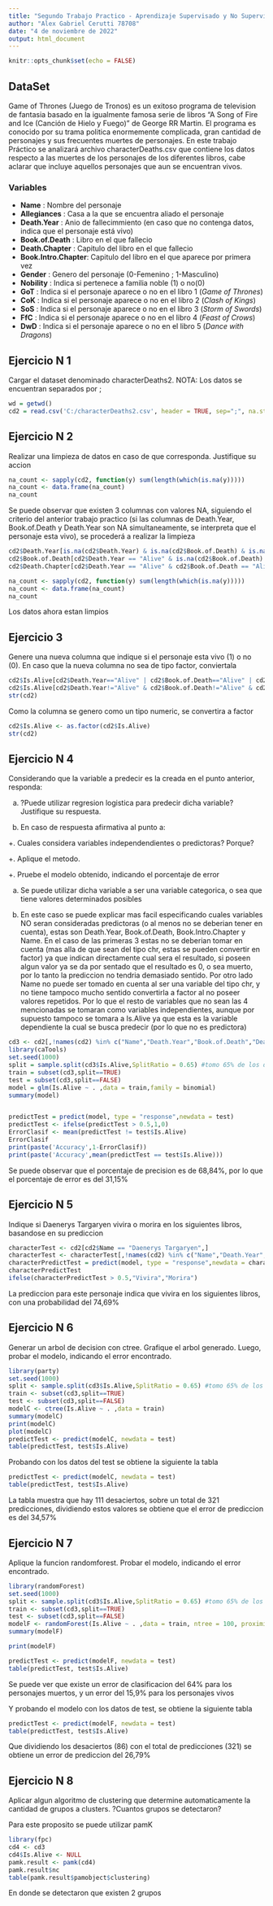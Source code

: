 ```yaml
---
title: "Segundo Trabajo Practico - Aprendizaje Supervisado y No Supervisado"
author: "Alex Gabriel Cerutti 78708"
date: "4 de noviembre de 2022"
output: html_document
---
```


```r
knitr::opts_chunk$set(echo = FALSE)
```


## DataSet
Game of Thrones (Juego de Tronos) es un exitoso programa de television de fantasia basado en la igualmente famosa serie de libros "A Song of Fire and Ice (Canción de Hielo y Fuego)" de George RR Martin. El programa es conocido por su trama politica enormemente complicada, gran cantidad de personajes y sus frecuentes muertes de personajes.
En este trabajo Práctico se analizará archivo characterDeaths.csv que contiene los datos respecto a las muertes de los personajes de los diferentes libros, cabe aclarar que incluye aquellos personajes que aun se encuentran vivos.

### **Variables**

+ **Name**              : Nombre del personaje
+ **Allegiances**       : Casa a la que se encuentra aliado el personaje
+ **Death.Year**        : Anio de fallecimmiento (en caso que no contenga datos, indica que el personaje está vivo)
+ **Book.of.Death**     : Libro en el que fallecio
+ **Death.Chapter**     : Capitulo del libro en el que fallecio
+ **Book.Intro.Chapter**: Capitulo del libro en el que aparece por primera vez
+ **Gender**            : Genero del personaje (0-Femenino ; 1-Masculino)
+ **Nobility**          : Indica si pertenece a familia noble (1) o no(0)
+ **GoT**               : Indica si el personaje aparece o no en el libro 1 (*Game of Thrones*)
+ **CoK**               : Indica si el personaje aparece o no en el libro 2 (*Clash of Kings*)
+ **SoS**               : Indica si el personaje aparece o no en el libro 3 (*Storm of Swords*)
+ **FfC**               : Indica si el personaje aparece o no en el libro 4 (*Feast of Crows*)
+ **DwD**               : Indica si el personaje aparece o no en el libro 5 (*Dance with Dragons*)


## Ejercicio N 1

Cargar el dataset denominado characterDeaths2. NOTA: Los datos se encuentran separados por ;

```r
wd = getwd()
cd2 = read.csv('C:/characterDeaths2.csv', header = TRUE, sep=";", na.strings = c(''))
```


## Ejercicio N 2
Realizar una limpieza de datos en caso de que corresponda. Justifique su accion

```r
na_count <- sapply(cd2, function(y) sum(length(which(is.na(y)))))
na_count <- data.frame(na_count)
na_count
```
Se puede observar que existen 3 columnas con valores NA, siguiendo el criterio del anterior trabajo practico (si las columnas de Death.Year, Book.of.Death y Death.Year son NA simultaneamente, se interpreta que el personaje esta vivo), se procederá a realizar la limpieza

```r
cd2$Death.Year[is.na(cd2$Death.Year) & is.na(cd2$Book.of.Death) & is.na(cd2$Death.Chapter)] <- "Alive"
cd2$Book.of.Death[cd2$Death.Year == "Alive" & is.na(cd2$Book.of.Death) & is.na(cd2$Death.Chapter)] <- "Alive"
cd2$Death.Chapter[cd2$Death.Year == "Alive" & cd2$Book.of.Death == "Alive" & is.na(cd2$Death.Chapter)] <- "Alive"

na_count <- sapply(cd2, function(y) sum(length(which(is.na(y)))))
na_count <- data.frame(na_count)
na_count
```
Los datos ahora estan limpios

## Ejercicio 3

Genere una nueva columna que indique si el personaje esta vivo (1) o no (0). En caso que la nueva columna no sea de tipo factor, conviertala

```r
cd2$Is.Alive[cd2$Death.Year=="Alive" | cd2$Book.of.Death=="Alive" | cd2$Death.Chapter=="Alive"] <- 1.0
cd2$Is.Alive[cd2$Death.Year!="Alive" & cd2$Book.of.Death!="Alive" & cd2$Death.Chapter!="Alive"] <- 0
str(cd2)
```
Como la columna se genero como un tipo numeric, se convertira a factor
```r
cd2$Is.Alive <- as.factor(cd2$Is.Alive)
str(cd2)
```

## Ejercicio N 4
Considerando que la variable a predecir es la creada en el punto anterior, responda:

a.	?Puede utilizar regresion logistica para predecir dicha variable? Justifique su respuesta.

b.	En caso de respuesta afirmativa al punto a:

+.  Cuales considera variables independendientes o predictoras? Porque?

+.	Aplique el metodo. 

+.	Pruebe el modelo obtenido, indicando el porcentaje de error

a) Se puede utilizar dicha variable a ser una variable categorica, o sea que tiene valores determinados posibles

b) En este caso se puede explicar mas facil especificando cuales variables NO seran consideradas predictoras (o al menos no se deberian tener en cuenta), estas son Death.Year, Book.of.Death, Book.Intro.Chapter y Name. En el caso de las primeras 3 estas no se deberian tomar en cuenta (mas alla de que sean del tipo chr, estas se pueden convertir en factor) ya que indican directamente cual sera el resultado, si poseen algun valor ya se da por sentado que el resultado es 0, o sea muerto, por lo tanto la prediccion no tendria demasiado sentido. Por otro lado Name no puede ser tomado en cuenta al ser una variable del tipo chr, y no tiene tampoco mucho sentido convertirla a factor al no poseer valores repetidos. Por lo que el resto de variables que no sean las 4 mencionadas se tomaran como variables independientes, aunque por supuesto tampoco se tomara a Is.Alive ya que esta es la variable dependiente la cual se busca predecir (por lo que no es predictora)



```r
cd3 <- cd2[,!names(cd2) %in% c("Name","Death.Year","Book.of.Death","Death.Chapter")]
library(caTools)
set.seed(1000)
split = sample.split(cd3$Is.Alive,SplitRatio = 0.65) #tomo 65% de los datos para training dataset
train = subset(cd3,split==TRUE)
test = subset(cd3,split==FALSE)
model = glm(Is.Alive ~ . ,data = train,family = binomial)
summary(model)


predictTest = predict(model, type = "response",newdata = test)
predictTest <- ifelse(predictTest > 0.5,1,0)
ErrorClasif <- mean(predictTest != test$Is.Alive)
ErrorClasif
print(paste('Accuracy',1-ErrorClasif))
print(paste('Accuracy',mean(predictTest == test$Is.Alive)))
```
Se puede observar que el porcentaje de precision es de 68,84%, por lo que el porcentaje de error es del 31,15%

## Ejercicio N 5
Indique si Daenerys Targaryen vivira o morira en los siguientes libros, basandose en su prediccion

```r
characterTest <- cd2[cd2$Name == "Daenerys Targaryen",]
characterTest <- characterTest[,!names(cd2) %in% c("Name","Death.Year","Book.of.Death","Death.Chapter")]
characterPredictTest = predict(model, type = "response",newdata = characterTest)
characterPredictTest
ifelse(characterPredictTest > 0.5,"Vivira","Morira")
```
La prediccion para este personaje indica que vivira en los siguientes libros, con una probabilidad del 74,69%

## Ejercicio N 6
Generar un arbol de decision con ctree. Grafique el arbol generado. Luego, probar el modelo, indicando el error encontrado.

```r
library(party)
set.seed(1000)
split <- sample.split(cd3$Is.Alive,SplitRatio = 0.65) #tomo 65% de los datos para training dataset
train <- subset(cd3,split==TRUE)
test <- subset(cd3,split==FALSE)
modelC <- ctree(Is.Alive ~ . ,data = train)
summary(modelC)
print(modelC)
plot(modelC)
predictTest <- predict(modelC, newdata = test)
table(predictTest, test$Is.Alive) 
```
Probando con los datos del test se obtiene la siguiente la tabla
```r
predictTest <- predict(modelC, newdata = test)
table(predictTest, test$Is.Alive) 
```
La tabla muestra que hay 111 desaciertos, sobre un total de 321 predicciones, dividiendo estos valores se obtiene que el error de prediccion es del 34,57%

## Ejercicio N 7

Aplique la funcion randomforest. Probar el modelo, indicando el error encontrado.


```r
library(randomForest)
set.seed(1000)
split <- sample.split(cd3$Is.Alive,SplitRatio = 0.65) #tomo 65% de los datos para training dataset
train <- subset(cd3,split==TRUE)
test <- subset(cd3,split==FALSE)
modelF <- randomForest(Is.Alive ~ . ,data = train, ntree = 100, proximity=TRUE)
summary(modelF)

print(modelF)

predictTest <- predict(modelF, newdata = test)
table(predictTest, test$Is.Alive) 
```
Se puede ver que existe un error de clasificacion del 64% para los personajes muertos, y un error del 15,9% para los personajes vivos

Y probando el modelo con los datos de test, se obtiene la siguiente tabla
```r
predictTest <- predict(modelF, newdata = test)
table(predictTest, test$Is.Alive) 
```
Que dividiendo los desaciertos (86) con el total de predicciones (321) se obtiene un error de prediccion del 26,79% 

## Ejercicio N 8
Aplicar algun algoritmo de clustering que determine automaticamente la cantidad de grupos a clusters. ?Cuantos grupos se detectaron?

Para este proposito se puede utilizar pamK
```r
library(fpc)
cd4 <- cd3
cd4$Is.Alive <- NULL
pamk.result <- pamk(cd4)
pamk.result$nc
table(pamk.result$pamobject$clustering)

```
En donde se detectaron que existen 2 grupos

